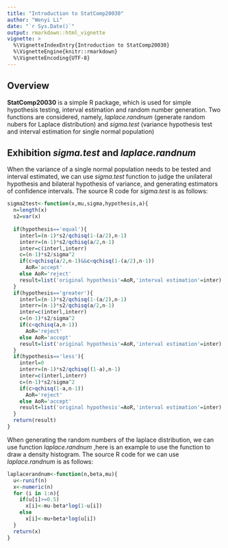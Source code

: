 ---
title: "Introduction to StatComp20030"
author: "Wenyi Li"
date: "`r Sys.Date()`"
output: rmarkdown::html_vignette
vignette: >
  %\VignetteIndexEntry{Introduction to StatComp20030}
  %\VignetteEngine{knitr::rmarkdown}
  %\VignetteEncoding{UTF-8}
---
## Overview

__StatComp20030__ is a simple R package, which is used for simple hypothesis testing, interval estimation and random number generation. Two functions are considered, namely, _laplace.randnum_ (generate random nubers for Laplace distribution) and _sigma.test_ (variance hypothesis test and interval estimation for single normal population)


## Exhibition _sigma.test_ and _laplace.randnum_

When the variance of a single normal population needs to be tested and interval estimated, we can use _sigma.test_ function to judge the unilateral hypothesis and bilateral hypothesis of variance, and generating estimators of  confidence intervals.
The source R code for _sigma.test_ is as follows:
```{r,eval=FALSE}
sigma2test<-function(x,mu,sigma,hypothesis,a){
  n=length(x)
  s2=var(x)
  
  if(hypothesis=='equal'){
    interl=(n-1)*s2/qchisq(1-(a/2),n-1)
    interr=(n-1)*s2/qchisq(a/2,n-1)
    inter=c(interl,interr)
    c=(n-1)*s2/sigma^2
    if(c>qchisq(a/2,n-1)&&c<qchisq(1-(a/2),n-1))
      AoR='accept'
    else AoR='reject'
    result=list('original hypothesis'=AoR,'interval estimation'=inter)
  }  
  if(hypothesis=='greater'){
    interl=(n-1)*s2/qchisq(1-(a/2),n-1)
    interr=(n-1)*s2/qchisq(a/2,n-1)
    inter=c(interl,interr)
    c=(n-1)*s2/sigma^2
    if(c<qchisq(a,n-1))
      AoR='reject'
    else AoR='accept'
    result=list('original hypothesis'=AoR,'interval estimation'=inter)
  }
  if(hypothesis=='less'){
    interl=0
    interr=(n-1)*s2/qchisq((1-a),n-1)
    inter=c(interl,interr)
    c=(n-1)*s2/sigma^2
    if(c>qchisq(1-a,n-1))
      AoR='reject'
    else AoR='accept'
    result=list('original hypothesis'=AoR,'interval estimation'=inter)
  }
  return(result) 
}
```



When generating the random numbers of the laplace distribution,  we can use function _laplace.randnum_ ,here is an example to use the function to draw a density histogram.
The source R code for  we can use _laplace.randnum_ is as follows:
```{r,eval=FALSE}
laplacerandnum<-function(n,beta,mu){
  u<-runif(n)
  x<-numeric(n)
  for (i in 1:n){
    if(u[i]>=0.5)
      x[i]<-mu-beta*log(1-u[i])
    else
      x[i]<-mu+beta*log(u[i])
  }
  return(x)
}

```






